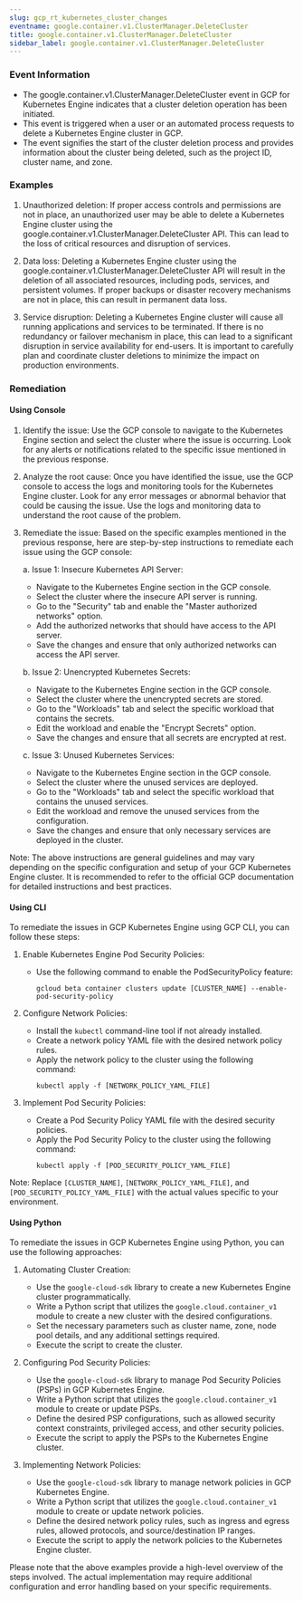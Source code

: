 ```yaml
--- 
slug: gcp_rt_kubernetes_cluster_changes
eventname: google.container.v1.ClusterManager.DeleteCluster
title: google.container.v1.ClusterManager.DeleteCluster
sidebar_label: google.container.v1.ClusterManager.DeleteCluster
---
```

                       
### Event Information

- The google.container.v1.ClusterManager.DeleteCluster event in GCP for Kubernetes Engine indicates that a cluster deletion operation has been initiated.
- This event is triggered when a user or an automated process requests to delete a Kubernetes Engine cluster in GCP.
- The event signifies the start of the cluster deletion process and provides information about the cluster being deleted, such as the project ID, cluster name, and zone.




### Examples

1. Unauthorized deletion: If proper access controls and permissions are not in place, an unauthorized user may be able to delete a Kubernetes Engine cluster using the google.container.v1.ClusterManager.DeleteCluster API. This can lead to the loss of critical resources and disruption of services.

2. Data loss: Deleting a Kubernetes Engine cluster using the google.container.v1.ClusterManager.DeleteCluster API will result in the deletion of all associated resources, including pods, services, and persistent volumes. If proper backups or disaster recovery mechanisms are not in place, this can result in permanent data loss.

3. Service disruption: Deleting a Kubernetes Engine cluster will cause all running applications and services to be terminated. If there is no redundancy or failover mechanism in place, this can lead to a significant disruption in service availability for end-users. It is important to carefully plan and coordinate cluster deletions to minimize the impact on production environments.

### Remediation

#### Using Console

1. Identify the issue: Use the GCP console to navigate to the Kubernetes Engine section and select the cluster where the issue is occurring. Look for any alerts or notifications related to the specific issue mentioned in the previous response.

2. Analyze the root cause: Once you have identified the issue, use the GCP console to access the logs and monitoring tools for the Kubernetes Engine cluster. Look for any error messages or abnormal behavior that could be causing the issue. Use the logs and monitoring data to understand the root cause of the problem.

3. Remediate the issue: Based on the specific examples mentioned in the previous response, here are step-by-step instructions to remediate each issue using the GCP console:

   a. Issue 1: Insecure Kubernetes API Server:
      - Navigate to the Kubernetes Engine section in the GCP console.
      - Select the cluster where the insecure API server is running.
      - Go to the "Security" tab and enable the "Master authorized networks" option.
      - Add the authorized networks that should have access to the API server.
      - Save the changes and ensure that only authorized networks can access the API server.

   b. Issue 2: Unencrypted Kubernetes Secrets:
      - Navigate to the Kubernetes Engine section in the GCP console.
      - Select the cluster where the unencrypted secrets are stored.
      - Go to the "Workloads" tab and select the specific workload that contains the secrets.
      - Edit the workload and enable the "Encrypt Secrets" option.
      - Save the changes and ensure that all secrets are encrypted at rest.

   c. Issue 3: Unused Kubernetes Services:
      - Navigate to the Kubernetes Engine section in the GCP console.
      - Select the cluster where the unused services are deployed.
      - Go to the "Workloads" tab and select the specific workload that contains the unused services.
      - Edit the workload and remove the unused services from the configuration.
      - Save the changes and ensure that only necessary services are deployed in the cluster.

Note: The above instructions are general guidelines and may vary depending on the specific configuration and setup of your GCP Kubernetes Engine cluster. It is recommended to refer to the official GCP documentation for detailed instructions and best practices.

#### Using CLI

To remediate the issues in GCP Kubernetes Engine using GCP CLI, you can follow these steps:

1. Enable Kubernetes Engine Pod Security Policies:
   - Use the following command to enable the PodSecurityPolicy feature:
     ```
     gcloud beta container clusters update [CLUSTER_NAME] --enable-pod-security-policy
     ```

2. Configure Network Policies:
   - Install the `kubectl` command-line tool if not already installed.
   - Create a network policy YAML file with the desired network policy rules.
   - Apply the network policy to the cluster using the following command:
     ```
     kubectl apply -f [NETWORK_POLICY_YAML_FILE]
     ```

3. Implement Pod Security Policies:
   - Create a Pod Security Policy YAML file with the desired security policies.
   - Apply the Pod Security Policy to the cluster using the following command:
     ```
     kubectl apply -f [POD_SECURITY_POLICY_YAML_FILE]
     ```

Note: Replace `[CLUSTER_NAME]`, `[NETWORK_POLICY_YAML_FILE]`, and `[POD_SECURITY_POLICY_YAML_FILE]` with the actual values specific to your environment.

#### Using Python

To remediate the issues in GCP Kubernetes Engine using Python, you can use the following approaches:

1. Automating Cluster Creation:
   - Use the `google-cloud-sdk` library to create a new Kubernetes Engine cluster programmatically.
   - Write a Python script that utilizes the `google.cloud.container_v1` module to create a new cluster with the desired configurations.
   - Set the necessary parameters such as cluster name, zone, node pool details, and any additional settings required.
   - Execute the script to create the cluster.

2. Configuring Pod Security Policies:
   - Use the `google-cloud-sdk` library to manage Pod Security Policies (PSPs) in GCP Kubernetes Engine.
   - Write a Python script that utilizes the `google.cloud.container_v1` module to create or update PSPs.
   - Define the desired PSP configurations, such as allowed security context constraints, privileged access, and other security policies.
   - Execute the script to apply the PSPs to the Kubernetes Engine cluster.

3. Implementing Network Policies:
   - Use the `google-cloud-sdk` library to manage network policies in GCP Kubernetes Engine.
   - Write a Python script that utilizes the `google.cloud.container_v1` module to create or update network policies.
   - Define the desired network policy rules, such as ingress and egress rules, allowed protocols, and source/destination IP ranges.
   - Execute the script to apply the network policies to the Kubernetes Engine cluster.

Please note that the above examples provide a high-level overview of the steps involved. The actual implementation may require additional configuration and error handling based on your specific requirements.


 